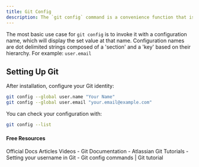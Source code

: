 ```yaml
---
title: Git Config
description: The `git config` command is a convenience function that is used to set Git configuration values on a global or local project level. These configuration levels correspond to .gitconfig text files. Executing `git config` will modify a configuration text file.
---
```

The most basic use case for `git config` is to invoke it with a configuration name, which will display the set value at that name. Configuration names are dot delimited strings composed of a 'section' and a 'key' based on their hierarchy. For example: `user.email`

## Setting Up Git

After installation, configure your Git identity:

```bash
git config --global user.name "Your Name"
git config --global user.email "your.email@example.com"
```

You can check your configuration with:

```bash
git config --list
```

#### Free Resources

<Tabs defaultValue="official">
<TabsList>
<TabsTrigger value="official">Official Docs</TabsTrigger>
<TabsTrigger value="article">Articles</TabsTrigger>
<TabsTrigger value="video">Videos</TabsTrigger>
</TabsList>

<TabsContent value="official">
<Note type="note" title="official">
- <Link href="https://git-scm.com/docs/git-config">Git Documentation</Link>
</Note>
</TabsContent>
<TabsContent value="article">
<Note type="note" title="article">
- <Link href="https://www.atlassian.com/git/tutorials/setting-up-a-repository/git-config">Atlassian Git Tutorials</Link>
- <Link href="https://docs.github.com/en/get-started/getting-started-with-git/setting-your-username-in-git">Setting your username in Git</Link>
- <Link href="https://nulab.com/learn/software-development/git-tutorial/git-commands-settings/git-config-commands/">Git config commands | Git tutorial</Link>
</Note>
</TabsContent>
</Tabs>
